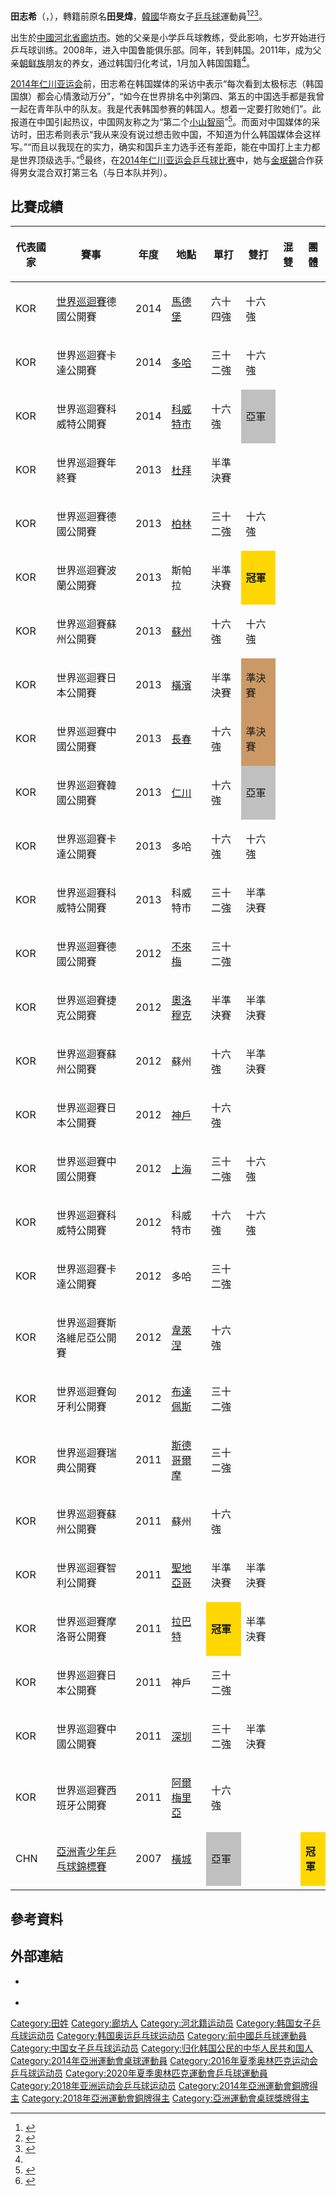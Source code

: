 {{NoteTA|G1=Table Tennis}}
{{Infobox 乒乓球
|playername     = 田志希
|image          =
|fullname       =
|nationality    = {{PRC}}（1992年－2011年）→<br/>{{KOR}}（2011年－）
|residence      =
|playingstyle   =
|equipment      =
|hrank          = 10 （2022年2月）
|club           = POSCO能量隊
|birthdate      = {{birth date and age|1992|10|28}}
|birthplace     = {{CHN-1949}}[[河北省|河北省]][[廊坊市|廊坊市]]
|deathdate      =
|deathplace     =
|height         ={{height|m=1.59}}
|weight         ={{weight|kg=56}}
|medaltemplates =
{{MedalSport|女子桌球}}
{{MedalCountry|{{CHN-1949}}}}
{{MedalCompetition|[[亞洲青少年乒乓球錦標賽|亞洲青少年乒乓球錦標賽]]}}
{{MedalGold|[[2007年亞洲青少年乒乓球錦標賽|2007年 橫城]]|女子團體}}
{{MedalSilver|[[2007年亞洲青少年乒乓球錦標賽|2007年 橫城]]|女子單打}}
{{MedalCountry|{{KOR}}}}
{{MedalCompetition|[[世界杯乒乓球賽|世界杯乒乓球賽]]}}
{{MedalBronze|2019年 東京|女子團體}}
{{MedalCompetition|[[亞洲運動會|亞洲運動會]]}}
{{MedalBronze|[[2014年亞洲運動會|2014年 仁川]]|[[2014年亞洲運動會乒乓球比賽|混合雙打]]}}
{{MedalBronze|[[2018年亞洲運動會|2018年 雅加達]]|[[2018年亞洲運動會乒乓球比賽|女子單打]]}}
{{MedalBronze|[[2018年亞洲運動會|2018年 雅加達]]|[[2018年亞洲運動會乒乓球比賽|女子團體]]}}
{{MedalCompetition|[[亞洲乒乓球錦標賽|亞洲乒乓球錦標賽]]}}
{{MedalGold|[[2021年亞洲乒乓球錦標賽|2021年 多哈]]|女子雙打}}
{{MedalSilver|[[2021年亞洲乒乓球錦標賽|2021年 多哈]]|混合雙打}}
{{MedalSilver|[[2021年亞洲乒乓球錦標賽|2021年 多哈]]|女子團體}}
{{MedalBronze|[[2019年亞洲乒乓球錦標賽|2019年 日惹]]|混合雙打}}
{{MedalCompetition|[[夏季世界大學生運動會|夏季世界大學生運動會]]}}
{{MedalGold|[[2015年夏季世界大學運動會|2015年 光州]]|[[2015年夏季世界大學運動會乒乓球比賽|混合雙打]]}}
{{MedalBronze|[[2015年夏季世界大學運動會|2015年 光州]]|[[2015年夏季世界大學運動會乒乓球比賽|女子雙打]]}}
{{MedalBronze|[[2015年夏季世界大學運動會|2015年 光州]]|[[2015年夏季世界大學運動會乒乓球比賽|女子團體]]}}
{{MedalGold|[[2017年夏季世界大學運動會|2017年 臺北]]|[[2017年夏季世界大學運動會乒乓球比賽|女子團體]]}}
{{MedalGold|[[2017年夏季世界大學運動會|2017年 臺北]]|[[2017年夏季世界大學運動會乒乓球比賽|混合雙打]]}}
{{MedalBronze|[[2017年夏季世界大學運動會|2017年 臺北]]|[[2017年夏季世界大學運動會乒乓球比賽|女子雙打]]}}
{{MedalGold | [[2017年夏季世界大學運動會|2017年 臺北]]|[[2017年夏季世界大學運動會乒乓球比賽|女子單打]]}}
{{MedalCountry|{{flag|Korea|unification}}}}
{{MedalCompetition|[[世界乒乓球錦標賽|世界乒乓球錦標賽]]}}
{{MedalBronze|[[2018年世界乒乓球團體錦標賽|2018年 瑞典哈爾姆斯塔德]]|女子團體}}
}}
{{世大運獎牌記錄
|代表={{KOR}}
|項目=桌球
|a1=2015|b1=1|c1=混合雙打
|a2=2015|b2=3|c2=女子雙打
|a3=2015|b3=3|c3=女子團體
|a4=2017|b4=1|c4=女子團體
|a5=2017|b5=1|c5=混合雙打
|a6=2017|b6=3|c6=女子雙打
|a7=2017|b7=1|c7=單打
}}
'''田志希'''（{{lang-ko|'''전지희'''}}，{{bd|1992年|10月28日||}}），轉籍前原名'''田旻煒'''，[[韓國|韓國]]华裔女子[[乒乓球|乒乓球]]運動員<ref>{{cite web|url=http://www.ittf.com/ittf_stats/stats_per_player.asp?player_id=118994|title=Stats Records - ITTF Statistics|deadurl=yes|archiveurl=https://web.archive.org/web/20140421114933/http://www.ittf.com/ittf_stats/stats_per_player.asp?player_id=118994|archivedate=2014-04-21}}</ref><ref>{{cite web|url=http://www.ittf.com/ittf_ranking/world_ranking_per_name.asp?Siniors=1&Player_ID=118994|title=World ranking Record for JEON Jihee (KOR)|deadurl=yes|archiveurl=https://web.archive.org/web/20140421114938/http://www.ittf.com/ittf_ranking/world_ranking_per_name.asp?Siniors=1&Player_ID=118994|archivedate=2014-04-21}}</ref><ref>{{cite web|url=http://www.ittfranking.com/cgi-bin/ttplayer.cgi?number=118994&lang=0&format=detailed|title=JEON Jihee (KOR) - ITTF Rankings|accessdate=2014-04-20|archive-date=2014-03-23|archive-url=https://web.archive.org/web/20140323014554/http://www.ittfranking.com/cgi-bin/ttplayer.cgi?number=118994&lang=0&format=detailed|dead-url=no}}</ref>。

出生於[[中國|中國]][[河北省|河北省]][[廊坊市|廊坊市]]。她的父亲是小学乒乓球教练，受此影响，七岁开始进行乒乓球训练。2008年，进入中国鲁能俱乐部。同年，转到韩国。2011年，成为父亲[[朝鲜族|朝鲜族]]朋友的养女，通过韩国归化考试，1月加入韩国国籍<ref name="a1"/>。

[[2014年仁川亚运会|2014年仁川亚运会]]前，田志希在韩国媒体的采访中表示“每次看到太极标志（韩国国旗）都会心情激动万分”，“如今在世界排名中列第四、第五的中国选手都是我曾一起在青年队中的队友。我是代表韩国参赛的韩国人。想着一定要打败她们”。此报道在中国引起热议，中国网友称之为“第二个[[小山智丽|小山智丽]]”<ref name="a1">{{Cite web |url=http://sports.qq.com/a/20140401/004245.htm |title=中国乒乓新星归化韩国 称要在亚运会击败国乒 |accessdate=2015-09-19 |author=麦媛 |date=2014-04-01 |work= |publisher=腾讯网 |language=Zh-hans |archive-date=2016-03-13 |archive-url=https://web.archive.org/web/20160313073545/http://sports.qq.com/a/20140401/004245.htm |dead-url=no }}</ref>。而面对中国媒体的采访时，田志希则表示“我从来没有说过想击败中国，不知道为什么韩国媒体会这样写。”“而且以我现在的实力，确实和国乒主力选手还有差距，能在中国打上主力都是世界顶级选手。”<ref>{{Cite web |url=http://sports.qq.com/a/20140927/032024.htm |title=韩乒归化小将：没说想击败中国 比国内挣得多 |accessdate=2015-09-19 |author=记者：王怡薇 |date=2014-09-27 |work= |publisher=腾讯网 |language=Zh-hans |archive-date=2020-06-07 |archive-url=https://web.archive.org/web/20200607011824/https://sports.qq.com/a/20140927/032024.htm |dead-url=no }}</ref>最终，在[[2014年亚洲运动会乒乓球比赛|2014年仁川亚运会乒乓球比赛]]中，她与[[金珉錫|金珉錫]]合作获得男女混合双打第三名（与日本队并列）。

== 比賽成績 ==
{|  class="wikitable sortable"
|- class="hintergrundfarbe6"
! 代表國家 !! 賽事 !! 年度 !! 地點 !! 單打 !! 雙打 !! 混雙 !! 團體  
|-
| KOR || [[國際桌總職業巡迴賽|世界巡迴賽]]德國公開賽 || 2014 || [[馬德堡|馬德堡]] || 六十四強 || 十六強 || || 
|-
| KOR || 世界巡迴賽卡達公開賽 || 2014 || [[多哈|多哈]] || 三十二強 || 十六強 || ||
|-
| KOR || 世界巡迴賽科威特公開賽 || 2014 || [[科威特市|科威特市]] || 十六強 || style="background-color:silver;"|亞軍 || || 
|-
| KOR || 世界巡迴賽年終賽 || 2013 || [[杜拜|杜拜]] || 半準決賽 || || ||
|-
| KOR || 世界巡迴賽德國公開賽 || 2013 || [[柏林|柏林]] || 三十二強 || 十六強 || ||     
|-
| KOR || 世界巡迴賽波蘭公開賽 || 2013 || 斯帕拉 || 半準決賽 || style="background-color:gold;"|'''冠軍''' || ||      
|-
| KOR || 世界巡迴賽蘇州公開賽 || 2013 || [[蘇州|蘇州]] || 十六強 || 十六強 || || 
|-
| KOR || 世界巡迴賽日本公開賽 || 2013 || [[橫濱|橫濱]] || 半準決賽 || style="background-color:#cc9966;"|準決賽 || || 
|-
| KOR || 世界巡迴賽中國公開賽 || 2013 || [[長春|長春]] || 十六強 || style="background-color:#cc9966;"|準決賽 || ||  
|-
| KOR || 世界巡迴賽韓國公開賽 || 2013 || [[仁川|仁川]] || 十六強 || style="background-color:silver;"|亞軍 || ||  
|-
| KOR || 世界巡迴賽卡達公開賽 || 2013 || 多哈 || 十六強 || 十六強 || || 
|-
| KOR || 世界巡迴賽科威特公開賽 || 2013 || 科威特市 || 三十二強 || 半準決賽 || || 
|-
| KOR || 世界巡迴賽德國公開賽 || 2012 || [[不來梅|不來梅]] || 三十二強 || || ||          
|-
| KOR || 世界巡迴賽捷克公開賽 || 2012 || [[奧洛穆克|奧洛穆克]] || 半準決賽 || 半準決賽 || ||    
|-
| KOR || 世界巡迴賽蘇州公開賽 || 2012 || 蘇州 || 十六強 || 半準決賽 || ||
 |-
| KOR || 世界巡迴賽日本公開賽 || 2012 || [[神戶|神戶]] || 十六強 || || ||
|-
| KOR || 世界巡迴賽中國公開賽 || 2012 || [[上海|上海]] || 三十二強 || 十六強 || ||  
|-
| KOR || 世界巡迴賽科威特公開賽 || 2012 || 科威特市 || 十六強 || 十六強 || || 
|-
| KOR || 世界巡迴賽卡達公開賽 || 2012 || 多哈 || 三十二強 || || || 
|-
| KOR || 世界巡迴賽斯洛維尼亞公開賽 || 2012 || [[韋萊涅|韋萊涅]] || 十六強 || || || 
|-
| KOR || 世界巡迴賽匈牙利公開賽 || 2012 || [[布達佩斯|布達佩斯]] || 三十二強 || || || 
|-
| KOR || 世界巡迴賽瑞典公開賽 || 2011 || [[斯德哥爾摩|斯德哥爾摩]] || 三十二強 || || || 
|-
| KOR || 世界巡迴賽蘇州公開賽 || 2011 || 蘇州 || 十六強 || || ||  
|-
| KOR || 世界巡迴賽智利公開賽 || 2011 || [[聖地亞哥-德智利|聖地亞哥]] || 半準決賽 || 半準決賽 || ||
|-
| KOR || 世界巡迴賽摩洛哥公開賽 || 2011 || [[拉巴特|拉巴特]] || style="background-color:gold;"|'''冠軍''' || 半準決賽 || ||         
|-
| KOR || 世界巡迴賽日本公開賽 || 2011 || 神戶 || 三十二強 || || || 
|-
| KOR || 世界巡迴賽中國公開賽 || 2011 || [[深圳|深圳]] || 三十二強 || 半準決賽 || ||          
|-
| KOR || 世界巡迴賽西班牙公開賽 || 2011 || [[阿爾梅里亞|阿爾梅里亞]] || 十六強 || || || 
|-
| CHN || [[亞洲青少年乒乓球錦標賽|亞洲青少年乒乓球錦標賽]] || 2007 || [[橫城郡|橫城]] || style="background-color:silver;"|亞軍 || || || style="background-color:gold;"|'''冠軍''' 
|-
|}

== 參考資料 ==
{{Reflist}}

== 外部連結 ==
* {{Instagram|jeon.jihee}} {{ko}}
* {{Sinaweibo|3722163660}}{{zh-hans}}

{{韓國乒乓球}}
{{亚洲乒乓球锦标赛女子双打冠军}}
{{Authority control}}
{{DEFAULTSORT:Jeon, Jihee}}
[[Category:田姓|Category:田姓]]
[[Category:廊坊人|Category:廊坊人]]
[[Category:河北籍运动员|Category:河北籍运动员]]
[[Category:韩国女子乒乓球运动员|Category:韩国女子乒乓球运动员]]
[[Category:韩国奥运乒乓球运动员|Category:韩国奥运乒乓球运动员]]
[[Category:前中國乒乓球運動員|Category:前中國乒乓球運動員]]
[[Category:中国女子乒乓球运动员|Category:中国女子乒乓球运动员]]
[[Category:归化韩国公民的中华人民共和国人|Category:归化韩国公民的中华人民共和国人]]
[[Category:2014年亞洲運動會桌球運動員|Category:2014年亞洲運動會桌球運動員]]
[[Category:2016年夏季奥林匹克运动会乒乓球运动员|Category:2016年夏季奥林匹克运动会乒乓球运动员]]
[[Category:2020年夏季奧林匹克運動會乒乓球運動員|Category:2020年夏季奧林匹克運動會乒乓球運動員]]
[[Category:2018年亚洲运动会乒乓球运动员|Category:2018年亚洲运动会乒乓球运动员]]
[[Category:2014年亞洲運動會銅牌得主|Category:2014年亞洲運動會銅牌得主]]
[[Category:2018年亞洲運動會銅牌得主|Category:2018年亞洲運動會銅牌得主]]
[[Category:亞洲運動會桌球獎牌得主|Category:亞洲運動會桌球獎牌得主]]